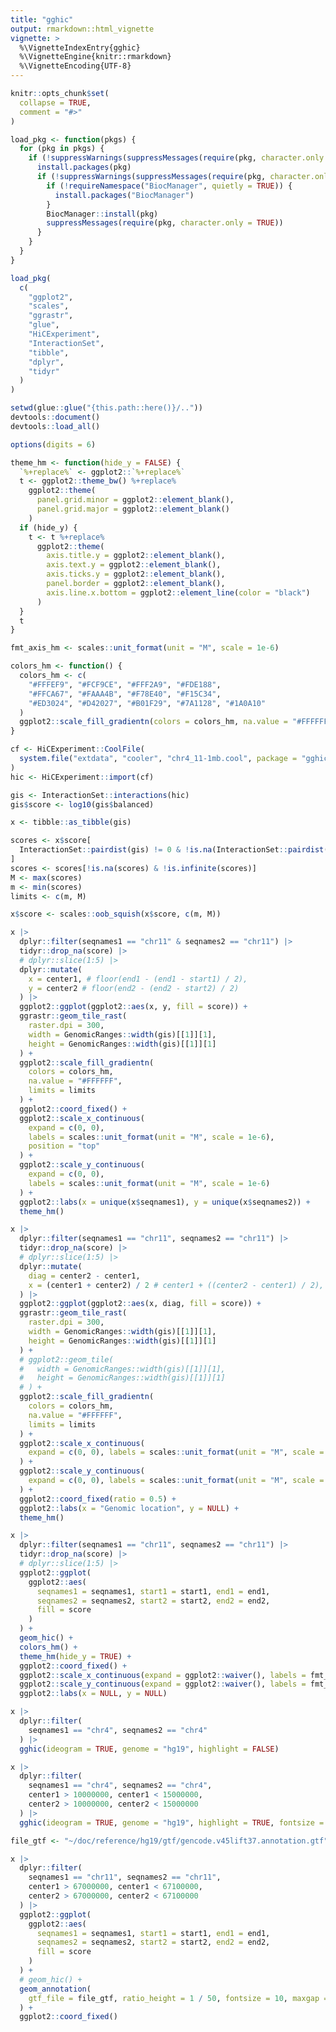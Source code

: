 ```yaml
---
title: "gghic"
output: rmarkdown::html_vignette
vignette: >
  %\VignetteIndexEntry{gghic}
  %\VignetteEngine{knitr::rmarkdown}
  %\VignetteEncoding{UTF-8}
---
```


```r
knitr::opts_chunk$set(
  collapse = TRUE,
  comment = "#>"
)
```

```r
load_pkg <- function(pkgs) {
  for (pkg in pkgs) {
    if (!suppressWarnings(suppressMessages(require(pkg, character.only = TRUE)))) {
      install.packages(pkg)
      if (!suppressWarnings(suppressMessages(require(pkg, character.only = TRUE)))) {
        if (!requireNamespace("BiocManager", quietly = TRUE)) {
          install.packages("BiocManager")
        }
        BiocManager::install(pkg)
        suppressMessages(require(pkg, character.only = TRUE))
      }
    }
  }
}

load_pkg(
  c(
    "ggplot2",
    "scales",
    "ggrastr",
    "glue",
    "HiCExperiment",
    "InteractionSet",
    "tibble",
    "dplyr",
    "tidyr"
  )
)

setwd(glue::glue("{this.path::here()}/.."))
devtools::document()
devtools::load_all()

options(digits = 6)
```

```r
theme_hm <- function(hide_y = FALSE) {
  `%+replace%` <- ggplot2::`%+replace%`
  t <- ggplot2::theme_bw() %+replace%
    ggplot2::theme(
      panel.grid.minor = ggplot2::element_blank(),
      panel.grid.major = ggplot2::element_blank()
    )
  if (hide_y) {
    t <- t %+replace%
      ggplot2::theme(
        axis.title.y = ggplot2::element_blank(),
        axis.text.y = ggplot2::element_blank(),
        axis.ticks.y = ggplot2::element_blank(),
        panel.border = ggplot2::element_blank(),
        axis.line.x.bottom = ggplot2::element_line(color = "black")
      )
  }
  t
}

fmt_axis_hm <- scales::unit_format(unit = "M", scale = 1e-6)

colors_hm <- function() {
  colors_hm <- c(
    "#FFFEF9", "#FCF9CE", "#FFF2A9", "#FDE188",
    "#FFCA67", "#FAAA4B", "#F78E40", "#F15C34",
    "#ED3024", "#D42027", "#B01F29", "#7A1128", "#1A0A10"
  )
  ggplot2::scale_fill_gradientn(colors = colors_hm, na.value = "#FFFFFF")
}
```

```r
cf <- HiCExperiment::CoolFile(
  system.file("extdata", "cooler", "chr4_11-1mb.cool", package = "gghic")
)
hic <- HiCExperiment::import(cf)

gis <- InteractionSet::interactions(hic)
gis$score <- log10(gis$balanced)

x <- tibble::as_tibble(gis)

scores <- x$score[
  InteractionSet::pairdist(gis) != 0 & !is.na(InteractionSet::pairdist(gis) != 0)
]
scores <- scores[!is.na(scores) & !is.infinite(scores)]
M <- max(scores)
m <- min(scores)
limits <- c(m, M)

x$score <- scales::oob_squish(x$score, c(m, M))
```

```r
x |>
  dplyr::filter(seqnames1 == "chr11" & seqnames2 == "chr11") |>
  tidyr::drop_na(score) |>
  # dplyr::slice(1:5) |>
  dplyr::mutate(
    x = center1, # floor(end1 - (end1 - start1) / 2),
    y = center2 # floor(end2 - (end2 - start2) / 2)
  ) |>
  ggplot2::ggplot(ggplot2::aes(x, y, fill = score)) +
  ggrastr::geom_tile_rast(
    raster.dpi = 300,
    width = GenomicRanges::width(gis)[[1]][1],
    height = GenomicRanges::width(gis)[[1]][1]
  ) +
  ggplot2::scale_fill_gradientn(
    colors = colors_hm,
    na.value = "#FFFFFF",
    limits = limits
  ) +
  ggplot2::coord_fixed() +
  ggplot2::scale_x_continuous(
    expand = c(0, 0),
    labels = scales::unit_format(unit = "M", scale = 1e-6),
    position = "top"
  ) +
  ggplot2::scale_y_continuous(
    expand = c(0, 0),
    labels = scales::unit_format(unit = "M", scale = 1e-6)
  ) +
  ggplot2::labs(x = unique(x$seqnames1), y = unique(x$seqnames2)) +
  theme_hm()
```

```r
x |>
  dplyr::filter(seqnames1 == "chr11", seqnames2 == "chr11") |>
  tidyr::drop_na(score) |>
  # dplyr::slice(1:5) |>
  dplyr::mutate(
    diag = center2 - center1,
    x = (center1 + center2) / 2 # center1 + ((center2 - center1) / 2),
  ) |>
  ggplot2::ggplot(ggplot2::aes(x, diag, fill = score)) +
  ggrastr::geom_tile_rast(
    raster.dpi = 300,
    width = GenomicRanges::width(gis)[[1]][1],
    height = GenomicRanges::width(gis)[[1]][1]
  ) +
  # ggplot2::geom_tile(
  #   width = GenomicRanges::width(gis)[[1]][1],
  #   height = GenomicRanges::width(gis)[[1]][1]
  # ) +
  ggplot2::scale_fill_gradientn(
    colors = colors_hm,
    na.value = "#FFFFFF",
    limits = limits
  ) +
  ggplot2::scale_x_continuous(
    expand = c(0, 0), labels = scales::unit_format(unit = "M", scale = 1e-6)
  ) +
  ggplot2::scale_y_continuous(
    expand = c(0, 0), labels = scales::unit_format(unit = "M", scale = 1e-6)
  ) +
  ggplot2::coord_fixed(ratio = 0.5) +
  ggplot2::labs(x = "Genomic location", y = NULL) +
  theme_hm()
```

```r
x |>
  dplyr::filter(seqnames1 == "chr11", seqnames2 == "chr11") |>
  tidyr::drop_na(score) |>
  # dplyr::slice(1:5) |>
  ggplot2::ggplot(
    ggplot2::aes(
      seqnames1 = seqnames1, start1 = start1, end1 = end1,
      seqnames2 = seqnames2, start2 = start2, end2 = end2,
      fill = score
    )
  ) +
  geom_hic() +
  colors_hm() +
  theme_hm(hide_y = TRUE) +
  ggplot2::coord_fixed() +
  ggplot2::scale_x_continuous(expand = ggplot2::waiver(), labels = fmt_axis_hm) +
  ggplot2::scale_y_continuous(expand = ggplot2::waiver(), labels = fmt_axis_hm) +
  ggplot2::labs(x = NULL, y = NULL)
```

```r
x |>
  dplyr::filter(
    seqnames1 == "chr4", seqnames2 == "chr4"
  ) |>
  gghic(ideogram = TRUE, genome = "hg19", highlight = FALSE)
```

```r
x |>
  dplyr::filter(
    seqnames1 == "chr4", seqnames2 == "chr4",
    center1 > 10000000, center1 < 15000000,
    center2 > 10000000, center2 < 15000000
  ) |>
  gghic(ideogram = TRUE, genome = "hg19", highlight = TRUE, fontsize = 10)
```

```r
file_gtf <- "~/doc/reference/hg19/gtf/gencode.v45lift37.annotation.gtf"

x |>
  dplyr::filter(
    seqnames1 == "chr11", seqnames2 == "chr11",
    center1 > 67000000, center1 < 67100000,
    center2 > 67000000, center2 < 67100000
  ) |>
  ggplot2::ggplot(
    ggplot2::aes(
      seqnames1 = seqnames1, start1 = start1, end1 = end1,
      seqnames2 = seqnames2, start2 = start2, end2 = end2,
      fill = score
    )
  ) +
  # geom_hic() +
  geom_annotation(
    gtf_file = file_gtf, ratio_height = 1 / 50, fontsize = 10, maxgap = 1000000
  ) +
  ggplot2::coord_fixed()
```

